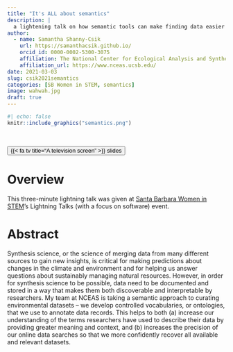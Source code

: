 ```yaml
---
title: "It's ALL about semantics"
description: |
  a lightening talk on how semantic tools can make finding data easier and impactful synthesis science faster
author:
  - name: Samantha Shanny-Csik
    url: https://samanthacsik.github.io/
    orcid_id: 0000-0002-5300-3075
    affiliation: The National Center for Ecological Analysis and Synthesis
    affiliation_url: https://www.nceas.ucsb.edu/
date: 2021-03-03
slug: csik2021semantics
categories: [SB Women in STEM, semantics]
image: wahwah.jpg
draft: true
---
```


```r
#| echo: false
knitr::include_graphics("semantics.png")
```

<br>

<div class="container">
<div class="center">
<button type="button" class="button-styling" onclick=window.location.href='https://docs.google.com/presentation/d/10HNe2u-QrtPOTk1G9FdmtBy779HmVlrNC2Nk_-YWEXc/edit?usp=sharing'>{{< fa tv title="A television screen" >}} slides</button>
</div>
</div>

# Overview

This three-minute lightning talk was given at [Santa Barbara Women in STEM](https://www.sbwomeninstem.org/)'s Lightning Talks (with a focus on software) event. 

# Abstract

Synthesis science, or the science of merging data from many different sources to gain new insights, is critical for making predictions about changes in the climate and environment and for helping us answer questions about sustainably managing natural resources. However, in order for synthesis science to be possible, data need to be documented and stored in a way that makes them both discoverable and interpretable by researchers. My team at NCEAS is taking a semantic approach to curating environmental datasets -- we develop controlled vocabularies, or ontologies, that we use to annotate data records. This helps to both (a) increase our understanding of the terms researchers have used to describe their data by providing greater meaning and context, and (b) increases the precision of our online data searches so that we more confidently recover all available and relevant datasets.